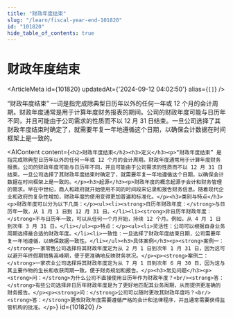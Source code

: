 ```yaml
---
title: "财政年度结束"
slug: "/learn/fiscal-year-end-101820"
id: "101820"
hide_table_of_contents: true
---
```



# 财政年度结束

<ArticleMeta id={101820} updatedAt={'2024-09-12 04:02:50'} alias={`[]`} />
<div className='border-solid border-b border-t-0 my-4 border-[var(--ifm-color-gray-300)]' />

“财政年度结束” 一词是指完成除典型日历年以外的任何一年或 12 个月的会计周期。财政年度通常是用于计算年度财务报表的期间。公司的财政年度可能与日历年不同，并且可能由于公司需求的性质而不以 12 月 31 日结束。一旦公司选择了其财政年度结束时确定了，就需要年复一年地遵循这个日期，以确保会计数据在时间框架上是一致的。

<AIContent content={`<h2>财政年度结束</h2><h3>定义</h3><p>“财政年度结束” 是指完成除典型日历年以外的任何一年或 12 个月的会计周期。财政年度通常用于计算年度财务报表。公司的财政年度可能与日历年不同，并且可能由于公司需求的性质而不以 12 月 31 日结束。一旦公司选择了其财政年度结束时确定了，就需要年复一年地遵循这个日期，以确保会计数据在时间框架上是一致的。</p><h3>起源</h3><p>财政年度的概念起源于会计和财务管理的需求。早在中世纪，商人和政府就开始使用不同的时间段来记录和报告财务信息。随着现代企业和政府的复杂性增加，财政年度的使用变得更加普遍和标准化。</p><h3>类别与特点</h3><p>财政年度可以分为以下几类：</p><ul><li><strong>日历年财政年度：</strong>与日历年一致，从 1 月 1 日到 12 月 31 日。</li><li><strong>非日历年财政年度：</strong>不与日历年一致，可以从任何一个月开始，持续 12 个月。例如，从 4 月 1 日到次年 3 月 31 日。</li></ul><p>特点：</p><ul><li>灵活性：公司可以根据自身业务周期选择最合适的财政年度。</li><li>一致性：一旦选择了财政年度结束日期，公司需要年复一年地遵循，以确保数据一致性。</li></ul><h3>具体案例</h3><p><strong>案例一：</strong>一家零售公司选择将其财政年度定为从 2 月 1 日到次年 1 月 31 日，因为这可以避开年终假期销售高峰期，便于更准确地反映财务状况。</p><p><strong>案例二：</strong>一家农业公司选择将其财政年度定为从 7 月 1 日到次年 6 月 30 日，因为这与其主要作物的生长和收获周期一致，便于财务规划和报告。</p><h3>常见问题</h3><p><strong>问：</strong>为什么公司不直接使用日历年作为财政年度？<br/><strong>答：</strong>有些公司选择非日历年财政年度是为了更好地匹配其业务周期，从而提供更准确的财务报告。</p><p><strong>问：</strong>公司可以随时更改其财政年度吗？<br/><strong>答：</strong>更改财政年度需要遵循严格的会计和法律程序，并且通常需要获得监管机构的批准。</p>`} id={101820} />
